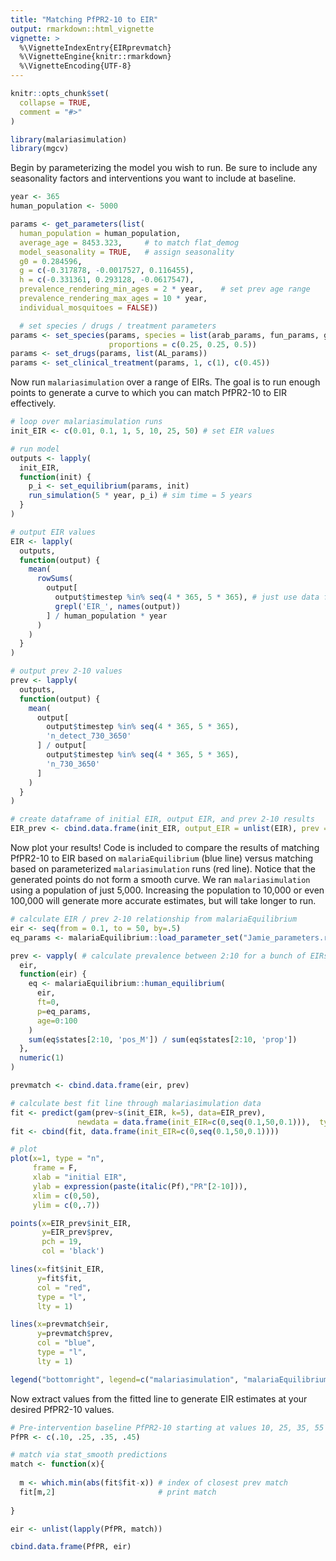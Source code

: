 ```yaml
---
title: "Matching PfPR2-10 to EIR"
output: rmarkdown::html_vignette
vignette: >
  %\VignetteIndexEntry{EIRprevmatch}
  %\VignetteEngine{knitr::rmarkdown}
  %\VignetteEncoding{UTF-8}
---
```


```r
knitr::opts_chunk$set(
  collapse = TRUE,
  comment = "#>"
)
```

```r
library(malariasimulation)
library(mgcv)
```

Begin by parameterizing the model you wish to run. Be sure to include any seasonality factors and interventions you want to include at baseline. 

```r
year <- 365
human_population <- 5000

params <- get_parameters(list(
  human_population = human_population,
  average_age = 8453.323,     # to match flat_demog
  model_seasonality = TRUE,   # assign seasonality
  g0 = 0.284596,                              
  g = c(-0.317878, -0.0017527, 0.116455),     
  h = c(-0.331361, 0.293128, -0.0617547),     
  prevalence_rendering_min_ages = 2 * year,    # set prev age range
  prevalence_rendering_max_ages = 10 * year,
  individual_mosquitoes = FALSE))

  # set species / drugs / treatment parameters
params <- set_species(params, species = list(arab_params, fun_params, gamb_params), 
                      proportions = c(0.25, 0.25, 0.5))
params <- set_drugs(params, list(AL_params))
params <- set_clinical_treatment(params, 1, c(1), c(0.45))

```

Now run `malariasimulation` over a range of EIRs. The goal is to run enough points to generate a curve to which you can match PfPR2-10 to EIR effectively.

```r
# loop over malariasimulation runs
init_EIR <- c(0.01, 0.1, 1, 5, 10, 25, 50) # set EIR values

# run model
outputs <- lapply(
  init_EIR,
  function(init) {
    p_i <- set_equilibrium(params, init)
    run_simulation(5 * year, p_i) # sim time = 5 years
  }
)

# output EIR values
EIR <- lapply(
  outputs,
  function(output) {
    mean(
      rowSums(
        output[
          output$timestep %in% seq(4 * 365, 5 * 365), # just use data from the last year
          grepl('EIR_', names(output))
        ] / human_population * year
      )
    )
  }
)

# output prev 2-10 values
prev <- lapply(
  outputs,
  function(output) {
    mean(
      output[
        output$timestep %in% seq(4 * 365, 5 * 365),
        'n_detect_730_3650'
      ] / output[
        output$timestep %in% seq(4 * 365, 5 * 365),
        'n_730_3650'
      ]
    )
  }
)

# create dataframe of initial EIR, output EIR, and prev 2-10 results
EIR_prev <- cbind.data.frame(init_EIR, output_EIR = unlist(EIR), prev = unlist(prev))

```

Now plot your results! Code is included to compare the results of matching PfPR2-10 to EIR based on `malariaEquilibrium` (blue line) versus matching based on parameterized `malariasimulation` runs (red line). Notice that the generated points do not form a smooth curve. We ran `malariasimulation` using a population of just 5,000. Increasing the population to 10,000 or even 100,000 will generate more accurate estimates, but will take longer to run. 

```r
# calculate EIR / prev 2-10 relationship from malariaEquilibrium
eir <- seq(from = 0.1, to = 50, by=.5)
eq_params <- malariaEquilibrium::load_parameter_set("Jamie_parameters.rds")

prev <- vapply( # calculate prevalence between 2:10 for a bunch of EIRs
  eir,
  function(eir) {
    eq <- malariaEquilibrium::human_equilibrium(
      eir,
      ft=0,
      p=eq_params,
      age=0:100
    )
    sum(eq$states[2:10, 'pos_M']) / sum(eq$states[2:10, 'prop'])
  },
  numeric(1)
)

prevmatch <- cbind.data.frame(eir, prev)

# calculate best fit line through malariasimulation data
fit <- predict(gam(prev~s(init_EIR, k=5), data=EIR_prev), 
               newdata = data.frame(init_EIR=c(0,seq(0.1,50,0.1))),  type="response")
fit <- cbind(fit, data.frame(init_EIR=c(0,seq(0.1,50,0.1))))

# plot
plot(x=1, type = "n", 
     frame = F, 
     xlab = "initial EIR", 
     ylab = expression(paste(italic(Pf),"PR"[2-10])),
     xlim = c(0,50), 
     ylim = c(0,.7))

points(x=EIR_prev$init_EIR, 
       y=EIR_prev$prev,
       pch = 19,
       col = 'black')

lines(x=fit$init_EIR, 
      y=fit$fit, 
      col = "red", 
      type = "l", 
      lty = 1)

lines(x=prevmatch$eir, 
      y=prevmatch$prev, 
      col = "blue", 
      type = "l", 
      lty = 1)

legend("bottomright", legend=c("malariasimulation", "malariaEquilibrium"), col=c("red", "blue"), lty = c(1,1), cex=0.8)

```

Now extract values from the fitted line to generate EIR estimates at your desired PfPR2-10 values.

```r
# Pre-intervention baseline PfPR2-10 starting at values 10, 25, 35, 55 
PfPR <- c(.10, .25, .35, .45)

# match via stat_smooth predictions
match <- function(x){
  
  m <- which.min(abs(fit$fit-x)) # index of closest prev match
  fit[m,2]                       # print match
  
}

eir <- unlist(lapply(PfPR, match))

cbind.data.frame(PfPR, eir)

```
